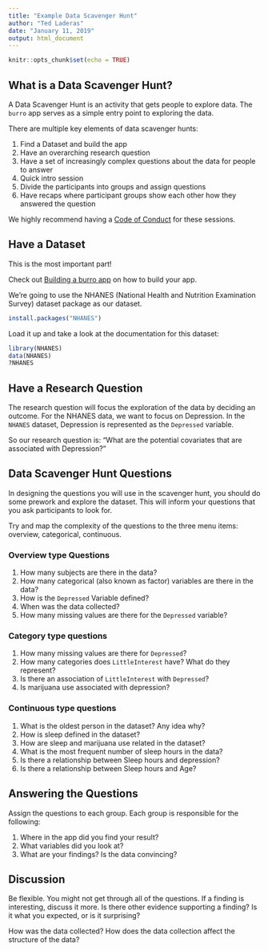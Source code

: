 ```yaml
---
title: "Example Data Scavenger Hunt"
author: "Ted Laderas"
date: "January 11, 2019"
output: html_document
---
```


```r
knitr::opts_chunk$set(echo = TRUE)
```

## What is a Data Scavenger Hunt?

A Data Scavenger Hunt is an activity that gets people to explore data. The `burro` app serves as a simple entry point to exploring the data.  

There are multiple key elements of data scavenger hunts:

1. Find a Dataset and build the app
1. Have an overarching research question
1. Have a set of increasingly complex questions about the data for people to answer
1. Quick intro session
1. Divide the participants into groups and assign questions
1. Have recaps where participant groups show each other how they answered the question

We highly recommend having a [Code of Conduct](https://biodataclubkit.github.io/code_of_conduct/) for these sessions.

## Have a Dataset

This is the most important part! 

Check out [Building a burro app](https://laderast.github.io/burro/articles/making_a_burro_app.html) on how to build your app.

We're going to use the NHANES (National Health and Nutrition Examination Survey) dataset package as our dataset. 

```r
install.packages("NHANES")
```

Load it up and take a look at the documentation for this dataset:

```r
library(NHANES)
data(NHANES)
?NHANES
```

## Have a Research Question

The research question will focus the exploration of the data by deciding an outcome. For the NHANES data, we want to focus on Depression. In the `NHANES` dataset, Depression is represented as the `Depressed` variable.

So our research question is: "What are the potential covariates that are associated with Depression?"

## Data Scavenger Hunt Questions

In designing the questions you will use in the scavenger hunt, you should do some prework and explore the dataset. This will inform your questions that you ask participants to look for.

Try and map the complexity of the questions to the three menu items: overview, categorical, continuous.

### Overview type Questions

1. How many subjects are there in the data?
1. How many categorical (also known as factor) variables are there in the data?
1. How is the `Depressed` Variable defined?
1. When was the data collected? 
1. How many missing values are there for the `Depressed` variable?

### Category type questions

1. How many missing values are there for `Depressed`?
1. How many categories does `LittleInterest` have? What do they represent?
1. Is there an association of `LittleInterest` with `Depressed`?
1. Is marijuana use associated with depression?

### Continuous type questions

1. What is the oldest person in the dataset? Any idea why?
1. How is sleep defined in the dataset?
1. How are sleep and marijuana use related in the dataset?
1. What is the most frequent number of sleep hours in the data?
1. Is there a relationship between Sleep hours and depression?
1. Is there a relationship between Sleep hours and Age?

## Answering the Questions

Assign the questions to each group. Each group is responsible for the following:

1. Where in the app did you find your result? 
1. What variables did you look at?
1. What are your findings? Is the data convincing?

## Discussion

Be flexible. You might not get through all of the questions. If a finding is interesting, discuss it more. Is there other evidence supporting a finding? Is it what you expected, or is it surprising?

How was the data collected? How does the data collection affect the structure of the data?


